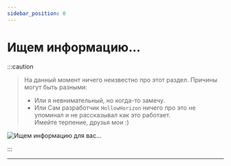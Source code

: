 ```yaml
---
sidebar_position: 0
---
```


# Ищем информацию...

:::caution
> На данный момент ничего неизвестно про этот раздел. Причины могут быть разными:
> - Или я невнимательный, но когда-то замечу.
> - Или Сам разработчик `HollowHorizon` ничего про это не упоминал и не рассказывал как это работает.  
Имейте терпение, друзья мои :)

![Ищем информацию для вас...](../.resourses/he-loading.gif)

:::

---